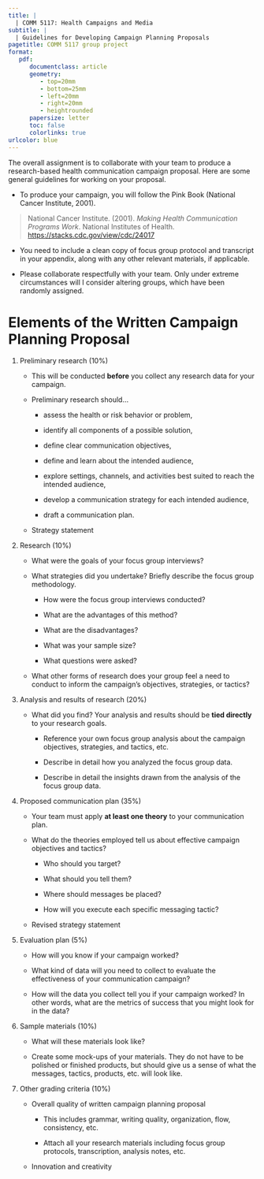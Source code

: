```yaml
---
title: |
  | COMM 5117: Health Campaigns and Media
subtitle: |
  | Guidelines for Developing Campaign Planning Proposals
pagetitle: COMM 5117 group project
format:
   pdf:
      documentclass: article
      geometry:
         - top=20mm
         - bottom=25mm
         - left=20mm
         - right=20mm
         - heightrounded
      papersize: letter
      toc: false
      colorlinks: true
urlcolor: blue
---
```


The overall assignment is to collaborate with your team to produce a research-based health communication campaign proposal. Here are some general guidelines for working on your proposal.

-   To produce your campaign, you will follow the Pink Book (National Cancer Institute, 2001).

> National Cancer Institute. (2001). *Making Health Communication Programs Work*. National Institutes of Health. <https://stacks.cdc.gov/view/cdc/24017>

-   You need to include a clean copy of focus group protocol and transcript in your appendix, along with any other relevant materials, if applicable.

-   Please collaborate respectfully with your team. Only under extreme circumstances will I consider altering groups, which have been randomly assigned.

# Elements of the Written Campaign Planning Proposal

1.  Preliminary research (10%)

    -   This will be conducted **before** you collect any research data for your campaign.

    -   Preliminary research should...

        -   assess the health or risk behavior or problem,

        -   identify all components of a possible solution,

        -   define clear communication objectives,

        -   define and learn about the intended audience,

        -   explore settings, channels, and activities best suited to reach the intended audience,

        -   develop a communication strategy for each intended audience,

        -   draft a communication plan.

    -   Strategy statement

2.  Research (10%)

    -   What were the goals of your focus group interviews?

    -   What strategies did you undertake? Briefly describe the focus group methodology.

        -   How were the focus group interviews conducted?

        -   What are the advantages of this method?

        -   What are the disadvantages?

        -   What was your sample size?

        -   What questions were asked?

    -   What other forms of research does your group feel a need to conduct to inform the campaign's objectives, strategies, or tactics?

3.  Analysis and results of research (20%)

    -   What did you find? Your analysis and results should be **tied directly** to your research goals.

        -   Reference your own focus group analysis about the campaign objectives, strategies, and tactics, etc.

        -   Describe in detail how you analyzed the focus group data.

        -   Describe in detail the insights drawn from the analysis of the focus group data.

4.  Proposed communication plan (35%)

    -   Your team must apply **at least one theory** to your communication plan.

    -   What do the theories employed tell us about effective campaign objectives and tactics?

        -   Who should you target?

        -   What should you tell them?

        -   Where should messages be placed?

        -   How will you execute each specific messaging tactic?
        
    -   Revised strategy statement

5.  Evaluation plan (5%)

    -   How will you know if your campaign worked?

    -   What kind of data will you need to collect to evaluate the effectiveness of your communication campaign?

    -   How will the data you collect tell you if your campaign worked? In other words, what are the metrics of success that you might look for in the data?

6.  Sample materials (10%)

    -   What will these materials look like?

    -   Create some mock-ups of your materials. They do not have to be polished or finished products, but should give us a sense of what the messages, tactics, products, etc. will look like.

7.  Other grading criteria (10%)

    -   Overall quality of written campaign planning proposal

        -   This includes grammar, writing quality, organization, flow, consistency, etc.

        -   Attach all your research materials including focus group protocols, transcription, analysis notes, etc.

    -   Innovation and creativity
